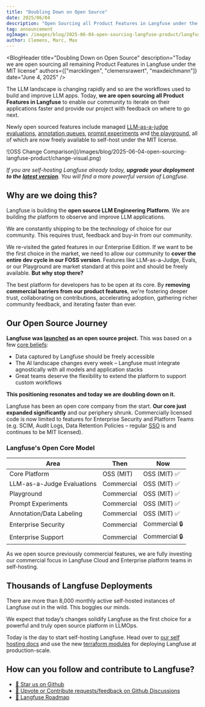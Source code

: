 ```yaml
---
title: "Doubling Down on Open Source"
date: 2025/06/04
description: "Open Sourcing all Product Features in Langfuse under the MIT license"
tag: announcement
ogImage: /images/blog/2025-06-04-open-sourcing-langfuse-product/langfuse-open-source-og.png
author: Clemens, Marc, Max
---
```



<BlogHeader
  title="Doubling Down on Open Source"
  description="Today we are open sourcing all remaining Product Features in Langfuse under the MIT license"
  authors={["marcklingen", "clemensrawert", "maxdeichmann"]}
  date="June 4, 2025"
/>

The LLM landscape is changing rapidly and so are the workflows used to build and improve LLM apps. Today, **we are open sourcing all Product Features in Langfuse** to enable our community to iterate on their applications faster and provide our project with feedback on where to go next.

Newly open sourced features include managed [LLM-as-a-judge evaluations](/docs/scores/model-based-evals), [annotation queues](/docs/scores/annotation), [prompt experiments](/docs/datasets/prompt-experiments) and [the playground](/docs/playground), all of which are now freely available to self-host under the MIT license.

<Frame border fullWidth>
  ![OSS Change
  Comparison](/images/blog/2025-06-04-open-sourcing-langfuse-product/change-visual.png)
</Frame>

_If you are self-hosting Langfuse already today, **upgrade your deployment to the [latest version](/self-hosting/upgrade)**. You will find a more powerful version of Langfuse._

## Why are we doing this?

Langfuse is building the **open source LLM Engineering Platform**. We are building _the_ platform to observe and improve LLM applications.

We are constantly shipping to be the technology of choice for our community. This requires trust, feedback and buy-in from our community.

We re-visited the gated features in our Enterprise Edition. If we want to be the first choice in the market, we need to allow our community to **cover the entire dev cycle in our FOSS version**. Features like LLM-as-a-Judge, Evals, or our Playground are market standard at this point and should be freely available. **But why stop there?**

The best platform for developers has to be open at its core. By **removing commercial barriers from our product features**, we're fostering deeper trust, collaborating on contributions, accelerating adoption, gathering richer community feedback, and iterating faster than ever.

## Our Open Source Journey

**Langfuse was [launched](/blog/product-analytics-for-LLM-apps) as an open source project.** This was based on a few [core beliefs](/why):

- Data captured by Langfuse should be freely accessible
- The AI landscape changes every week – Langfuse must integrate agnostically with all models and application stacks
- Great teams deserve the flexibility to extend the platform to support custom workflows

**This positioning resonates and today we are doubling down on it.**

Langfuse has been an open core company from the start. **Our core just expanded significantly** and our periphery shrunk. Commercially licensed code is now limited to features for Enterprise Security and Platform Teams (e.g. SCIM, Audit Logs, Data Retention Policies – regular [SSO](/self-hosting/authentication-and-sso) is and continues to be MIT licensed).

### Langfuse's Open Core Model

| Area                       | Then       | Now           |
| -------------------------- | ---------- | ------------- |
| Core Platform              | OSS (MIT)  | OSS (MIT) ✅  |
| LLM-as-a-Judge Evaluations | Commercial | OSS (MIT) ✅  |
| Playground                 | Commercial | OSS (MIT) ✅  |
| Prompt Experiments         | Commercial | OSS (MIT) ✅  |
| Annotation/Data Labeling   | Commercial | OSS (MIT) ✅  |
| Enterprise Security        | Commercial | Commercial 🔒 |
| Enterprise Support         | Commercial | Commercial 🔒 |

As we open source previously commercial features, we are fully investing our commercial focus in Langfuse Cloud and Enterprise platform teams in self-hosting.

## Thousands of Langfuse Deployments

There are more than 8,000 monthly active self-hosted instances of Langfuse out in the wild. This boggles our minds.

We expect that today’s changes solidify Langfuse as the first choice for a powerful and truly open source platform in LLMOps.

Today is the day to start self-hosting Langfuse. Head over to [our self hosting docs](/self-hosting) and use the new [terraform modules](/changelog/2025-05-22-terraform-modules) for deploying Langfuse at production-scale.

## How can you follow and contribute to Langfuse?

- [🤩 Star us on Github](https://github.com/langfuse/langfuse)
- [🙋 Upvote or Contribute requests/feedback on Github Discussions](/ideas)
- [🚗 Langfuse Roadmap](/roadmap)
